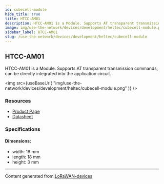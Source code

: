 ```yaml
---
id: cubecell-module
hide_title: true
title: HTCC-AM01
description: HTCC-AM01 is a Module. Supports AT transparent transmission commands, can be directly integrated into the application circuit.
image: img/use-the-network/devices/development/heltec/cubecell-module.png
sidebar_label: HTCC-AM01
slug: /use-the-network/devices/development/heltec/cubecell-module
---
```



## HTCC-AM01

HTCC-AM01 is a Module. Supports AT transparent transmission commands, can be directly integrated into the application circuit.

<img
src={useBaseUrl(
"img/use-the-network/devices/development/heltec/cubecell-module.png"
)}
/>

### Resources

- [Product Page](https://heltec.org/project/htcc-am01/)
- [Datasheet](https://heltec.org/project/htcc-am01/#1552557147424-7f1ec-5c652144-e1d6f6d7-e5b5)

### Specifications

#### Dimensions:
- width: 18 mm
- length: 18 mm
- height: 3 mm



---
Content generated from [LoRaWAN-devices](https://github.com/TheThingsNetwork/lorawan-devices)